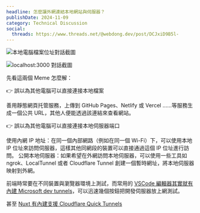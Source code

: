 ```yaml
---
headline: 怎麼讓外網連結本地網站與伺服器？
publishDate: 2024-11-09
category: Technical Discussion
social:
  threads: https://www.threads.net/@webdong.dev/post/DCJxiD9B5l-
---
```


![本地電腦檔案位址對話截圖](ai-is-taking-over.webp)

![localhost:3000 對話截圖](programmerhumor-io-frontend-memes-backend-memes.webp)

先看這兩個 Meme 怎麼解：

👉 誤以為其他電腦可以直接連接本地檔案

善用靜態網頁托管服務，上傳到 GitHub Pages、Netlify 或 Vercel ……等服務生成一個公共 URL，其他人便能透過該連結來查看網站。

👉 誤以為其他電腦可以直接連接本地伺服器端口

使用內網 IP 地址：在同一個內部網路（例如在同一個 Wi-Fi）下，可以使用本地 IP 位址來訪問伺服器，這樣其他同網段的裝置可以直接通過這個 IP 位址進行訪問。
公開本地伺服器：如果希望在外網訪問本地伺服器，可以使用一些工具如 ngrok、LocalTunnel 或者 Cloudflare Tunnel 創建一個暫時網址，將本地伺服器映射到外網。

前端時常要在不同裝置與瀏覽器環境上測試，而常用的 [VSCode 編輯器其實就有內建 Microsoft dev tunnels](https://code.visualstudio.com/docs/editor/port-forwarding)，可以迅速幾個按鈕把開發伺服器放上網測試。

甚至 [Nuxt 有內建支援 Cloudflare Quick Tunnels](https://www.youtube.com/watch?v=b4nXOFTXI_c)
